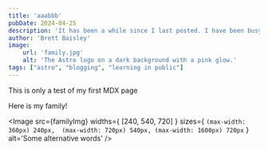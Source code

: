 ```yaml
---
title: 'aaabbb'
pubDate: 2024-04-25
description: 'It has been a while since I last posted. I have been busy with work and family, but I am back and ready to write more.'
author: 'Brett Baisley'
image:
    url: 'family.jpg'
    alt: 'The Astro logo on a dark background with a pink glow.'
tags: ["astro", "blogging", "learning in public"]
---
```


 This is only a test of my first MDX page

 Here is my family!

 <Image 
    src={familyImg} 
    widths={ [240, 540, 720] }
    sizes={ `(max-width: 360px) 240px,  (max-width: 720px) 540px, (max-width: 1600px) 720px` }
    alt='Some alternative words'
 />

